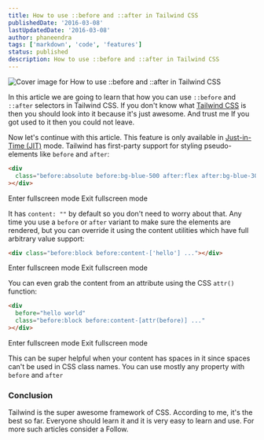 ```yaml
---
title: How to use ::before and ::after in Tailwind CSS
publishedDate: '2016-03-08'
lastUpdatedDate: '2016-03-08'
author: phaneendra
tags: ['markdown', 'code', 'features']
status: published
description: How to use ::before and ::after in Tailwind CSS
---
```


![Cover image for How to use ::before and ::after in Tailwind CSS](https://res.cloudinary.com/practicaldev/image/fetch/s--aBhGhpEH--/c_imagga_scale,f_auto,fl_progressive,h_420,q_auto,w_1000/https://dev-to-uploads.s3.amazonaws.com/uploads/articles/me3e01su54184ky4lfwz.png)

In this article we are going to learn that how you can use `::before` and `::after` selectors in Tailwind CSS. If you don't know what [Tailwind CSS](https://tailwindcss.com/) is then you should look into it because it's just awesome. And trust me If you got used to it then you could not leave.

Now let's continue with this article. This feature is only available in [Just-in-Time (JIT)](https://tailwindcss.com/docs/just-in-time-mode) mode. Tailwind has first-party support for styling pseudo-elements like `before` and `after`:

```html
<div
  class="before:absolute before:bg-blue-500 after:flex after:bg-blue-300"
></div>
```

Enter fullscreen mode Exit fullscreen mode

It has `content: ""` by default so you don't need to worry about that. Any time you use a `before` or `after` variant to make sure the elements are rendered, but you can override it using the content utilities which have full arbitrary value support:

```html
<div class="before:block before:content-['hello'] ..."></div>
```

Enter fullscreen mode Exit fullscreen mode

You can even grab the content from an attribute using the CSS `attr()` function:

```html
<div
  before="hello world"
  class="before:block before:content-[attr(before)] ..."
></div>
```

Enter fullscreen mode Exit fullscreen mode

This can be super helpful when your content has spaces in it since spaces can't be used in CSS class names. You can use mostly any property with `before` and `after`

### Conclusion

Tailwind is the super awesome framework of CSS. According to me, it's the best so far. Everyone should learn it and it is very easy to learn and use. For more such articles consider a Follow.
